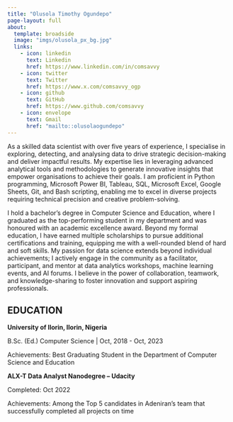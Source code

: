 ```yaml
---
title: "Olusola Timothy Ogundepo"
page-layout: full
about:
  template: broadside
  image: "imgs/olusola_px_bg.jpg"
  links:
    - icon: linkedin
      text: Linkedin
      href: https://www.linkedin.com/in/comsavvy
    - icon: twitter
      text: Twitter
      href: https://www.x.com/comsavvy_ogp
    - icon: github
      text: GitHub
      href: https://www.github.com/comsavvy
    - icon: envelope
      text: Gmail
      href: "mailto::olusolaogundepo"
---
```


:::: {#about-page}

As a skilled data scientist with over five years of experience, I specialise in exploring, detecting, and analysing data to drive strategic decision-making and deliver impactful results. My expertise lies in leveraging advanced analytical tools and methodologies to generate innovative insights that empower organisations to achieve their goals. I am proficient in Python programming, Microsoft Power BI, Tableau, SQL, Microsoft Excel, Google Sheets, Git, and Bash scripting, enabling me to excel in diverse projects requiring technical precision and creative problem-solving.

I hold a bachelor's degree in Computer Science and Education, where I graduated as the top-performing student in my department and was honoured with an academic excellence award. Beyond my formal education, I have earned multiple scholarships to pursue additional certifications and training, equipping me with a well-rounded blend of hard and soft skills. My passion for data science extends beyond individual achievements; I actively engage in the community as a facilitator, participant, and mentor at data analytics workshops, machine learning events, and AI forums. I believe in the power of collaboration, teamwork, and knowledge-sharing to foster innovation and support aspiring professionals.

## EDUCATION

:::{#remove-margins}
**University of Ilorin, Ilorin, Nigeria**
 
B.Sc. (Ed.) Computer Science | Oct, 2018 - Oct, 2023
 
Achievements: Best Graduating Student in the Department of Computer Science and Education
:::

:::{#remove-margins}
**ALX-T Data Analyst Nanodegree  – Udacity**

Completed: Oct 2022

Achievements: Among the Top 5 candidates in Adeniran’s team that successfully completed all projects on time
:::

::::

<script>
  document.addEventListener("DOMContentLoaded", function() {
    var element = document.querySelector(".quarto-about-broadside.column-body");
    if (element) {
      element.classList.remove("column-body");
      element.classList.add("column-screen-inset");
    }
  });
</script>